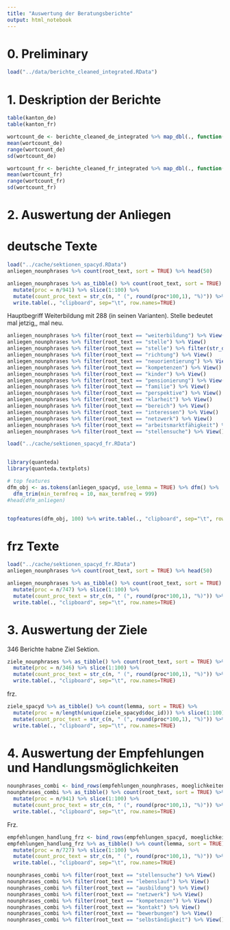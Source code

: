 ```yaml
---
title: "Auswertung der Beratungsberichte"
output: html_notebook
---
```



# 0. Preliminary

```r
load("../data/berichte_cleaned_integrated.RData")
```


# 1. Deskription der Berichte

```r
table(kanton_de)
table(kanton_fr)
```

```r
wortcount_de <- berichte_cleaned_de_integrated %>% map_dbl(., function(x) { sum(str_count(x, pattern = "\\W+")) } )
mean(wortcount_de)
range(wortcount_de)
sd(wortcount_de)

```

```r
wortcount_fr <- berichte_cleaned_fr_integrated %>% map_dbl(., function(x) { sum(str_count(x, pattern = "\\W+")) } )
mean(wortcount_fr)
range(wortcount_fr)
sd(wortcount_fr)
```

# 2. Auswertung der Anliegen

# deutsche Texte 

```r
load("../cache/sektionen_spacyd.RData")
anliegen_nounphrases %>% count(root_text, sort = TRUE) %>% head(50)

```

```r
anliegen_nounphrases %>% as_tibble() %>% count(root_text, sort = TRUE) %>%
  mutate(proc = n/941) %>% slice(1:100) %>%
  mutate(count_proc_text = str_c(n, " (", round(proc*100,1), "%)")) %>% 
  write.table(., "clipboard", sep="\t", row.names=TRUE)
```



Hauptbegriff Weiterbildung mit 288 (in seinen Varianten). 
Stelle bedeutet mal jetzig,, mal neu.

```r
anliegen_nounphrases %>% filter(root_text == "weiterbildung") %>% View()
anliegen_nounphrases %>% filter(root_text == "stelle") %>% View()
anliegen_nounphrases %>% filter(root_text == "stelle") %>% filter(str_detect(text, "neu")) %>%  View()
anliegen_nounphrases %>% filter(root_text == "richtung") %>% View()
anliegen_nounphrases %>% filter(root_text == "neuorientierung") %>% View()
anliegen_nounphrases %>% filter(root_text == "kompetenzen") %>% View()
anliegen_nounphrases %>% filter(root_text == "kinder") %>% View()
anliegen_nounphrases %>% filter(root_text == "pensionierung") %>% View()
anliegen_nounphrases %>% filter(root_text == "familie") %>% View()
anliegen_nounphrases %>% filter(root_text == "perspektive") %>% View()
anliegen_nounphrases %>% filter(root_text == "klarheit") %>% View()
anliegen_nounphrases %>% filter(root_text == "bereich") %>% View()
anliegen_nounphrases %>% filter(root_text == "interessen") %>% View()
anliegen_nounphrases %>% filter(root_text == "netzwerk") %>% View()
anliegen_nounphrases %>% filter(root_text == "arbeitsmarktfähigkeit") %>% View()
anliegen_nounphrases %>% filter(root_text == "stellensuche") %>% View()
```





```r
load("../cache/sektionen_spacyd_fr.RData")


library(quanteda)
library(quanteda.textplots)

# top features
dfm_obj <- as.tokens(anliegen_spacyd, use_lemma = TRUE) %>% dfm() %>%
  dfm_trim(min_termfreq = 10, max_termfreq = 999)
#head(dfm_anliegen)


topfeatures(dfm_obj, 100) %>% write.table(., "clipboard", sep="\t", row.names=TRUE)
```



# frz Texte 

```r
load("../cache/sektionen_spacyd_fr.RData")
anliegen_nounphrases %>% count(root_text, sort = TRUE) %>% head(50)

```

```r
anliegen_nounphrases %>% as_tibble() %>% count(root_text, sort = TRUE) %>%
  mutate(proc = n/747) %>% slice(1:100) %>%
  mutate(count_proc_text = str_c(n, " (", round(proc*100,1), "%)")) %>% 
  write.table(., "clipboard", sep="\t", row.names=TRUE)
```

# 3. Auswertung der Ziele

346 Berichte habne Ziel Sektion.

```r
ziele_nounphrases %>% as_tibble() %>% count(root_text, sort = TRUE) %>%
  mutate(proc = n/346) %>% slice(1:100) %>%
  mutate(count_proc_text = str_c(n, " (", round(proc*100,1), "%)")) %>% 
  write.table(., "clipboard", sep="\t", row.names=TRUE)
```

frz.

```r
ziele_spacyd %>% as_tibble() %>% count(lemma, sort = TRUE) %>%
  mutate(proc = n/length(unique(ziele_spacyd$doc_id))) %>% slice(1:100) %>%
  mutate(count_proc_text = str_c(n, " (", round(proc*100,1), "%)")) %>% 
  write.table(., "clipboard", sep="\t", row.names=TRUE)
```



# 4. Auswertung der Empfehlungen und Handlungsmöglichkeiten
```r
nounphrases_combi <- bind_rows(empfehlungen_nounphrases, moeglichkeiten_nounphrases)
nounphrases_combi %>% as_tibble() %>% count(root_text, sort = TRUE) %>%
  mutate(proc = n/941) %>% slice(1:100) %>%
  mutate(count_proc_text = str_c(n, " (", round(proc*100,1), "%)")) %>% 
  write.table(., "clipboard", sep="\t", row.names=TRUE)

```


Frz. 

```r
empfehlungen_handlung_frz <- bind_rows(empfehlungen_spacyd, moeglichkeiten_spacyd)
empfehlungen_handlung_frz %>% as_tibble() %>% count(lemma, sort = TRUE) %>%
  mutate(proc = n/727) %>% slice(1:100) %>%
  mutate(count_proc_text = str_c(n, " (", round(proc*100,1), "%)")) %>% 
  write.table(., "clipboard", sep="\t", row.names=TRUE)
```



```r
nounphrases_combi %>% filter(root_text == "stellensuche") %>% View()
nounphrases_combi %>% filter(root_text == "lebenslauf") %>% View()
nounphrases_combi %>% filter(root_text == "ausbildung") %>% View()
nounphrases_combi %>% filter(root_text == "netzwerk") %>% View()
nounphrases_combi %>% filter(root_text == "kompetenzen") %>% View()
nounphrases_combi %>% filter(root_text == "kontakt") %>% View()
nounphrases_combi %>% filter(root_text == "bewerbungen") %>% View()
nounphrases_combi %>% filter(root_text == "selbständigkeit") %>% View()

```

